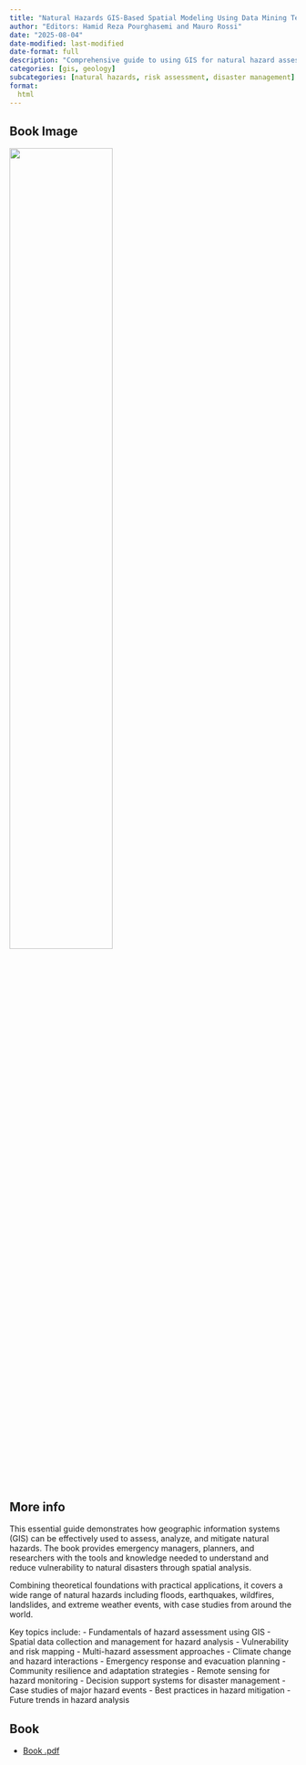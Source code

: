 ```yaml
---
title: "Natural Hazards GIS-Based Spatial Modeling Using Data Mining Techniques"
author: "Editors: Hamid Reza Pourghasemi and Mauro Rossi"
date: "2025-08-04"
date-modified: last-modified
date-format: full
description: "Comprehensive guide to using GIS for natural hazard assessment and risk management"
categories: [gis, geology]
subcategories: [natural hazards, risk assessment, disaster management]
format:
  html
---
```


## Book Image

![](/books/NaturalHazardsGIS.png){width="60%"}

## More info

This essential guide demonstrates how geographic information systems (GIS) can be effectively used to assess, analyze, and mitigate natural hazards. The book provides emergency managers, planners, and researchers with the tools and knowledge needed to understand and reduce vulnerability to natural disasters through spatial analysis.

Combining theoretical foundations with practical applications, it covers a wide range of natural hazards including floods, earthquakes, wildfires, landslides, and extreme weather events, with case studies from around the world.

Key topics include:
- Fundamentals of hazard assessment using GIS
- Spatial data collection and management for hazard analysis
- Vulnerability and risk mapping
- Multi-hazard assessment approaches
- Climate change and hazard interactions
- Emergency response and evacuation planning
- Community resilience and adaptation strategies
- Remote sensing for hazard monitoring
- Decision support systems for disaster management
- Case studies of major hazard events
- Best practices in hazard mitigation
- Future trends in hazard analysis

## Book

- [Book .pdf](/books/NaturalHazardsGIS.pdf){width="60%"}
